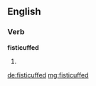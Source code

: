 ==English==

===Verb===
'''fisticuffed'''

# {{past of|fisticuff}}

[[de:fisticuffed]]
[[mg:fisticuffed]]